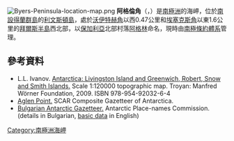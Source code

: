 [[Image:Byers-Peninsula-location-map.png|thumb]]
'''阿格倫角'''（{{lang-bg|нос Ъглен}}，{{lang-en|Aglen Point}}）是[[南極洲|南極洲]]的海岬，位於[[南設得蘭群島|南設得蘭群島]]的[[利文斯頓島|利文斯頓島]]，處於[[沃伊特赫角|沃伊特赫角]]以西0.47公里和[[埃塞克斯角|埃塞克斯角]]以東1.6公里的[[拜爾斯半島|拜爾斯半島]]西北部，以[[保加利亞|保加利亞]]北部村落[[阿格林|阿格林]]命名，現時由[[南極條約體系|南極條約體系]]管理。

==參考資料==
* L.L. Ivanov. [http://apcbg.org/image023.jpg Antarctica: Livingston Island and Greenwich, Robert, Snow and Smith Islands.] {{Wayback|url=http://apcbg.org/image023.jpg |date=20080424075823 }} Scale 1:120000 topographic map.  Troyan: Manfred Wörner Foundation, 2009.  ISBN 978-954-92032-6-4
* [http://data.aad.gov.au/aadc/gaz/scar/display_name.cfm?gaz_id=136840 Aglen Point.] {{Wayback|url=http://data.aad.gov.au/aadc/gaz/scar/display_name.cfm?gaz_id=136840 |date=20120527131738 }} SCAR Composite Gazetteer of Antarctica.
* [http://apcbg.org/gazet-bg.doc Bulgarian Antarctic Gazetteer.] {{Wayback|url=http://apcbg.org/gazet-bg.doc |date=20131012104624 }} Antarctic Place-names Commission. (details in Bulgarian, [http://apcbg.org/gazet.htm basic data] {{Wayback|url=http://apcbg.org/gazet.htm |date=20160304071225 }} in English)

{{coord|62|34|41|S|61|09|14|W|display=title}}
{{Antarctica-geo-stub}}
{{DEFAULTSORT:Aglen Point}}
[[Category:南極洲海岬|Category:南極洲海岬]]